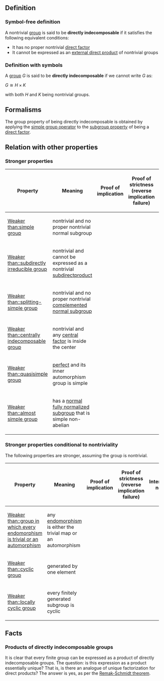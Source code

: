 {{group property}}

{{variationof|simplicity}}

==Definition==

===Symbol-free definition===

A nontrivial [[group]] is said to be '''directly indecomposable''' if it satisfies the following equivalent conditions:

* It has no proper nontrivial [[direct factor]]
* It cannot be expressed as an [[external direct product]] of nontrivial groups

===Definition with symbols===

A [[group]] <math>G</math> is said to be '''directly indecomposable''' if we cannot write <math>G</math> as:

<math>G \cong H \times K</math>

with both <math>H</math> and <math>K</math> being nontrivial groups.

==Formalisms==

{{obtainedbyapplyingthe|simple group operator|direct factor}}

The group property of being directly indecomposable is obtained by applying the [[simple group operator]] to the [[subgroup property]] of being a [[direct factor]].

==Relation with other properties==

===Stronger properties===

{| class="sortable" border="1"
! Property !! Meaning !! Proof of implication !! Proof of strictness (reverse implication failure) !! Intermediate notions 
|-
| [[Weaker than:simple group]] || nontrivial and no proper nontrivial normal subgroup || || || {{intermediate notions short|directly indecomposable group|simple group}}
|-
| [[Weaker than::subdirectly irreducible group]] || nontrivial and cannot be expressed as a nontrivial [[subdirectproduct]] || || || {{intermediate notions short|directly indecomposable group|subdirectly irreducible group}}
|-
| [[Weaker than::splitting-simple group]] || nontrivial and no proper nontrivial [[complemented normal subgroup]] || || || {{intermediate notions short|directly indecomposable group|splitting-simple group}}
|-
| [[Weaker than::centrally indecomposable group]] || nontrivial and any [[central factor]] is inside the center || || || {{intermediate notions short|directly indecompsable group|centrally indecomposable group}}
|-
| [[Weaker than::quasisimple group]] || [[perfect group|perfect]] and its inner automorphism group is simple || || || {{intermediate notions short|directly indecomposable group|quasisimple group}}
|-
| [[Weaker than::almost simple group]] || has a [[normal fully normalized subgroup]] that is simple non-abelian || || || {{intermediate notions short|directly indecomposable group|almost simple group}}
|}

=== Stronger properties conditional to nontriviality ===

The following properties are stronger, assuming the group is nontrivial.

{| class="sortable" border="1"
! Property !! Meaning !! Proof of implication !! Proof of strictness (reverse implication failure) !! Intermediate notions 
|-
| [[Weaker than::group in which every endomorphism is trivial or an automorphism]] || any [[endomorphism]] is either the trivial map or an automorphism || || || {{intermediate notions short|directly indecomposable group|group in which every endomorphism is trivial or an automorphism}}
|-
| [[Weaker than::cyclic group]] || generated by one element || || || {{intermediate notions short|directly indecomposable group|cyclic group}}
|-
| [[Weaker than::locally cyclic group]] || every finitely generated subgroup is cyclic || || || {{intermediate notions short|directly indecomposable group|locally cyclic group}}
|}

==Facts==

===Products of directly indecomposable groups===

It is clear that every finite group can be expressed as a product of directly indecomposable groups. The question: is this expression as a product essentially unique? That is, is there an analogue of unique factorization for direct products? The answer is yes, as per the [[Remak-Schmidt theorem]].
